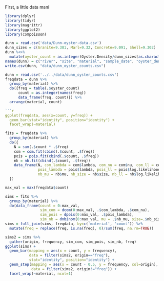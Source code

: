 First, a little data mani

```r
library(dplyr)
library(tidyr)
library(magrittr)
library(ggplot2)
library(compoisson)
```

```r
dunn = read.csv('data/Dunn-oyster-data.csv')
dunn_sizes = c(Granite=9.381, Marl=9.32, Concrete=9.091, Shell=9.302)
dunn %<>%
  mutate(oyster_count = as.integer(Oyster.Density/dunn_sizes[as.character(Material)]))
names(dunn) = c("river", "site", "material", "sample_date", "oyster_density", "oyster_count")
write.csv(dunn, "data/dunn_oyster_counts.csv")
```

```r
dunn = read.csv('../../data/dunn_oyster_counts.csv')
freqdata = dunn %>%
  group_by(material) %>%
  do({freq = table(.$oyster_count)
      count = as.integer(names(freq))
      data_frame(freq, count)}) %>%
  arrange(material, count)

```r
ggplot(freqdata, aes(x=count, y=freq)) +
  geom_bar(stat="identity", position="identity") +
  facet_wrap(~material)
```

```r
fits = freqdata %>%
  group_by(material) %>%
  do({
    N = sum(.$count * .$freq)
    com = com.fit(cbind(.$count, .$freq))
    pois = pois.fit(cbind(.$count, .$freq))
    nb = nb.fit(cbind(.$count, .$freq))
    data_frame(N, com_lambda = com$lambda, com_nu = com$nu, com_ll = com$log.likelihood,
               pois_lambda = pois$lambda, pois_ll = pois$log.likelihood,
               nb_mu = nb$mu, nb_size = nb$size, nb_ll = nb$log.likelihood)
  })
```

```r
max_val = max(freqdata$count)

sims = fits %>%
  group_by(material) %>%
  do(data_frame(count = 0:max_val,
                sim_com = dcom(0:max_val, .$com_lambda, .$com_nu),
                sim_pois = dpois(0:max_val, .$pois_lambda),
                sim_nb = dnbinom(0:max_val, mu = .$nb_mu, size=.$nb_size)))
sims = full_join(sims, freqdata, by=c('material', 'count')) %>%
  mutate(freq = replace(freq, is.na(freq), 0)/sum(freq, na.rm=TRUE))

```

```r
sims2 = sims %>%
  gather(origin, frequency, sim_com, sim_pois, sim_nb, freq)
ggplot(sims) +
  geom_bar(mapping = aes(x = count, y = frequency),
           data = filter(sims2, origin=="freq"),
           stat="identity", position="identity") +
  geom_step(mapping = aes(x = count - 0.5, y = frequency, col=origin),
            data = filter(sims2, origin!="freq")) + 
  facet_wrap(~material, ncol=1)
```
